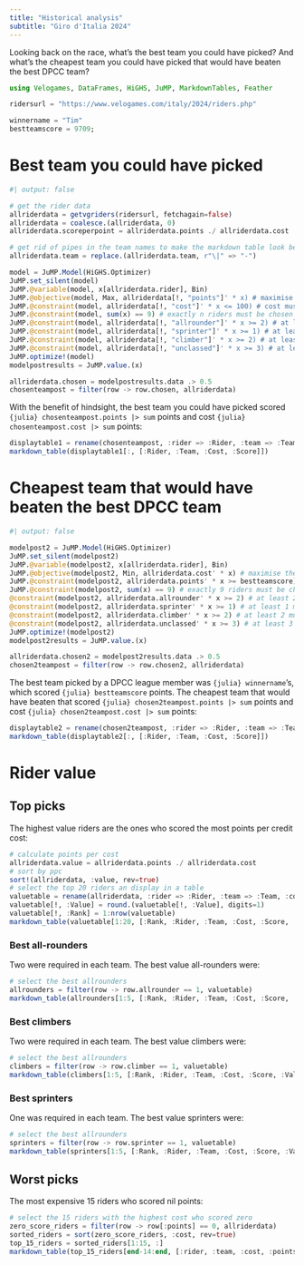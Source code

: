 ```yaml
---
title: "Historical analysis"
subtitle: "Giro d'Italia 2024"
---
```


Looking back on the race, what's the best team you could have picked? And what's the cheapest team you could have picked that would have beaten the best DPCC team?

```julia
using Velogames, DataFrames, HiGHS, JuMP, MarkdownTables, Feather

ridersurl = "https://www.velogames.com/italy/2024/riders.php"

winnername = "Tim"
bestteamscore = 9709;
```

# Best team you could have picked

```julia
#| output: false

# get the rider data
allriderdata = getvgriders(ridersurl, fetchagain=false)
allriderdata = coalesce.(allriderdata, 0)
allriderdata.scoreperpoint = allriderdata.points ./ allriderdata.cost

# get rid of pipes in the team names to make the markdown table look better
allriderdata.team = replace.(allriderdata.team, r"\|" => "-")

model = JuMP.Model(HiGHS.Optimizer)
JuMP.set_silent(model)
JuMP.@variable(model, x[allriderdata.rider], Bin)
JuMP.@objective(model, Max, allriderdata[!, "points"]' * x) # maximise the total score
JuMP.@constraint(model, allriderdata[!, "cost"]' * x <= 100) # cost must be <= 100
JuMP.@constraint(model, sum(x) == 9) # exactly n riders must be chosen
JuMP.@constraint(model, allriderdata[!, "allrounder"]' * x >= 2) # at least 2 must be all rounders
JuMP.@constraint(model, allriderdata[!, "sprinter"]' * x >= 1) # at least 1 must be a sprinter
JuMP.@constraint(model, allriderdata[!, "climber"]' * x >= 2) # at least 2 must be climbers
JuMP.@constraint(model, allriderdata[!, "unclassed"]' * x >= 3) # at least 3 must be unclassed
JuMP.optimize!(model)
modelpostresults = JuMP.value.(x)

allriderdata.chosen = modelpostresults.data .> 0.5
chosenteampost = filter(row -> row.chosen, allriderdata)
```

With the benefit of hindsight, the best team you could have picked scored `{julia} chosenteampost.points |> sum` points and cost `{julia} chosenteampost.cost |> sum` points:

```julia
displaytable1 = rename(chosenteampost, :rider => :Rider, :team => :Team, :cost => :Cost, :points => :Score)
markdown_table(displaytable1[:, [:Rider, :Team, :Cost, :Score]])
```

# Cheapest team that would have beaten the best DPCC team

```julia
#| output: false

modelpost2 = JuMP.Model(HiGHS.Optimizer)
JuMP.set_silent(modelpost2)
JuMP.@variable(modelpost2, x[allriderdata.rider], Bin)
JuMP.@objective(modelpost2, Min, allriderdata.cost' * x) # maximise the total score
JuMP.@constraint(modelpost2, allriderdata.points' * x >= bestteamscore) # cost must be <= 100
JuMP.@constraint(modelpost2, sum(x) == 9) # exactly 9 riders must be chosen
@constraint(modelpost2, allriderdata.allrounder' * x >= 2) # at least 2 must be all rounders
@constraint(modelpost2, allriderdata.sprinter' * x >= 1) # at least 1 must be a sprinter
@constraint(modelpost2, allriderdata.climber' * x >= 2) # at least 2 must be climbers
@constraint(modelpost2, allriderdata.unclassed' * x >= 3) # at least 3 must be unclassed
JuMP.optimize!(modelpost2)
modelpost2results = JuMP.value.(x)

allriderdata.chosen2 = modelpost2results.data .> 0.5
chosen2teampost = filter(row -> row.chosen2, allriderdata)
```

The best team picked by a DPCC league member was `{julia} winnername`'s, which scored `{julia} bestteamscore` points. The cheapest team that would have beaten that scored `{julia} chosen2teampost.points |> sum` points and cost `{julia} chosen2teampost.cost |> sum` points:

```julia
displaytable2 = rename(chosen2teampost, :rider => :Rider, :team => :Team, :cost => :Cost, :points => :Score)
markdown_table(displaytable2[:, [:Rider, :Team, :Cost, :Score]])
```

# Rider value

## Top picks

The highest value riders are the ones who scored the most points per credit cost:

```julia
# calculate points per cost
allriderdata.value = allriderdata.points ./ allriderdata.cost
# sort by ppc
sort!(allriderdata, :value, rev=true)
# select the top 20 riders an display in a table
valuetable = rename(allriderdata, :rider => :Rider, :team => :Team, :cost => :Cost, :points => :Score, :value => :Value)
valuetable[!, :Value] = round.(valuetable[!, :Value], digits=1)
valuetable[!, :Rank] = 1:nrow(valuetable)
markdown_table(valuetable[1:20, [:Rank, :Rider, :Team, :Cost, :Score, :Value]])
```

### Best all-rounders

Two were required in each team. The best value all-rounders were:

```julia
# select the best allrounders
allrounders = filter(row -> row.allrounder == 1, valuetable)
markdown_table(allrounders[1:5, [:Rank, :Rider, :Team, :Cost, :Score, :Value]])
```

### Best climbers

Two were required in each team. The best value climbers were:

```julia
# select the best allrounders
climbers = filter(row -> row.climber == 1, valuetable)
markdown_table(climbers[1:5, [:Rank, :Rider, :Team, :Cost, :Score, :Value]])
```

### Best sprinters

One was required in each team. The best value sprinters were:

```julia
# select the best allrounders
sprinters = filter(row -> row.sprinter == 1, valuetable)
markdown_table(sprinters[1:5, [:Rank, :Rider, :Team, :Cost, :Score, :Value]])
```

## Worst picks

The most expensive 15 riders who scored nil points:

```julia
# select the 15 riders with the highest cost who scored zero
zero_score_riders = filter(row -> row[:points] == 0, allriderdata)
sorted_riders = sort(zero_score_riders, :cost, rev=true)
top_15_riders = sorted_riders[1:15, :]
markdown_table(top_15_riders[end-14:end, [:rider, :team, :cost, :points, :value]])
```
